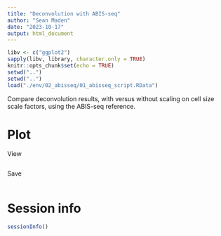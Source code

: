```yaml
---
title: "Deconvolution with ABIS-seq"
author: "Sean Maden"
date: "2023-10-17"
output: html_document
---
```


```r
libv <- c("ggplot2")
sapply(libv, library, character.only = TRUE)
knitr::opts_chunk$set(echo = TRUE)
setwd("..")
setwd("..")
load("./env/02_abisseq/01_abisseq_script.RData")
```

Compare deconvolution results, with versus without scaling on cell size scale 
factors, using the ABIS-seq reference.

# Plot

View 

```r
```

Save

```r
```

# Session info

```r
sessionInfo()
```

